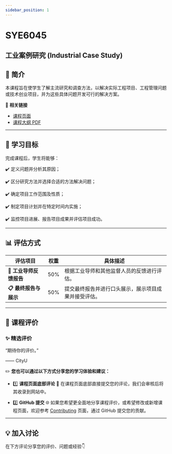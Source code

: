 ```yaml
---
sidebar_position: 1
---
```


# SYE6045
## 工业案例研究 (Industrial Case Study)

## **📘 简介**
本课程旨在使学生了解主流研究和调查方法，以解决实际工程项目、工程管理问题或技术创业项目，并为这些具体问题开发可行的解决方案。

🔗 **相关链接**
- [课程页面](https://www.cityu.edu.hk/catalogue/pg/202425/course/SYE6045.htm)
- [课程大纲 PDF](https://www.cityu.edu.hk/catalogue/pg/202425/course/SYE6045.pdf)

---

## **🎯 学习目标**

完成课程后，学生将能够：

✔️ 定义问题并分析其原因；

✔️ 区分研究方法并选择合适的方法解决问题；

✔️ 确定项目工作范围及性质；

✔️ 制定项目计划并在特定时间内实施；

✔️ 监控项目进展、报告项目成果并评估项目成功。

---

## **📊 评估方式**

| **评估项目**                | **权重** | **具体描述**                                                                                       |
|----------------------------|---------|---------------------------------------------------------------------------------------------------|
| **📂 工业导师反馈报告**       | 50%      | 根据工业导师和其他监督人员的反馈进行评估。                                                            |
| **📋 最终报告与展示**         | 50%      | 提交最终报告并进行口头展示，展示项目成果并接受评估。                                                   |

---

## **💬 课程评价**

### ✨ **精选评价**
<div className={commentStyles.commentBox}>
    <p className={commentStyles.commentText}>
        “期待你的评价。”
    </p>
    <p className={commentStyles.commentAuthor}>—— CityU</p>
</div>

✏️ **您也可以通过以下方式分享您的学习体验和建议：**

- 1️⃣ **课程页面底部评论**
💬 在课程页面底部直接提交您的评论，我们会审核后将其收录到网站中。

- 2️⃣ **GitHub 提交**
🌐 如果您希望更全面地分享课程评价，或希望修改或新增课程页面，欢迎参考 [Contributing](https://penjc.github.io/cityU-navigator/contributing) 页面，通过 GitHub 提交您的贡献。

---

## **💡 加入讨论**

在下方评论分享您的评价、问题或经验👇
<Utterances />